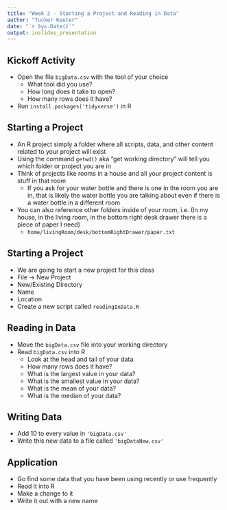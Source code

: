 ```yaml
---
title: "Week 2 - Starting a Project and Reading in Data"
author: "Tucker Keuter"
date: "`r Sys.Date()`"
output: ioslides_presentation
---
```


## Kickoff Activity
- Open the file `bigData.csv` with the tool of your choice
    - What tool did you use?
    - How long does it take to open?
    - How many rows does it have?
    
- Run `install.packages('tidyverse')` in R

## Starting a Project
- An R project simply a folder where all scripts, data, and other content related to your project will exist
- Using the command `getwd()` aka "get working directory" will tell you which folder or project you are in
- Think of projects like rooms in a house and all your project content is stuff in that room
    - If you ask for your water bottle and there is one in the room you are in, that is likely the water bottle you are talking about even if there is a water bottle in a different room
- You can also reference other folders inside of your room, i.e. (In my house, in the living room, in the bottom right desk drawer there is a piece of paper I need)
    - `home/livingRoom/desk/bottomRightDrawer/paper.txt`
    
## Starting a Project
- We are going to start a new project for this class
- File -> New Project
- New/Existing Directory
- Name
- Location
- Create a new script called `readingInData.R`

    
## Reading in Data
- Move the `bigData.csv` file into your working directory
- Read `bigData.csv` into R
    - Look at the head and tail of your data
    - How many rows does it have?
    - What is the largest value in your data?
    - What is the smallest value in your data?
    - What is the mean of your data?
    - What is the median of your data?
    
    
## Writing Data
- Add 10 to every value in `'bigData.csv'`
- Write this new data to a file called `'bigDataNew.csv'`

## Application
- Go find some data that you have been using recently or use frequently
- Read it into R
- Make a change to it
- Write it out with a new name








